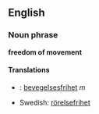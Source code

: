 ==English==
===Noun phrase===
'''freedom of movement'''


====Translations====
* {{no}}: [[bevegelsesfrihet]] ''m''
*Swedish: [[rörelsefrihet]]